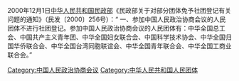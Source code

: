 2000年12月1日[[中华人民共和国民政部|中华人民共和国民政部]]《民政部关于对部分团体免予社团登记有关问题的通知》（民发〔2000〕256号）：“
一、参加中国人民政治协商会议的人民团体不进行社团登记。参加中国人民政治协商会议的人民团体有：中华全国总工会、中国共产主义青年团、中华全国妇女联合会、中国科学技术协会、中华全国归国华侨联合会、中华全国台湾同胞联谊会、中华全国青年联合会、中华全国工商业联合会。”

[[Category:中国人民政治协商会议|Category:中国人民政治协商会议]]
[[Category:中华人民共和国人民团体|Category:中华人民共和国人民团体]]